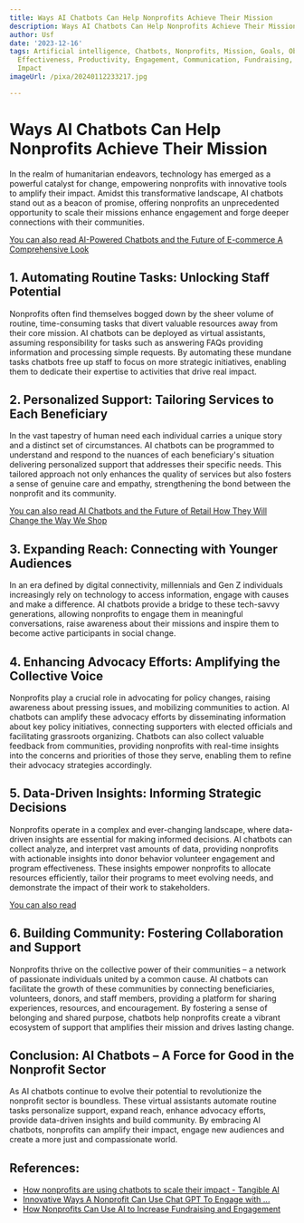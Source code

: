 ```yaml
---
title: Ways AI Chatbots Can Help Nonprofits Achieve Their Mission
description: Ways AI Chatbots Can Help Nonprofits Achieve Their Mission
author: Usf
date: '2023-12-16'
tags: Artificial intelligence, Chatbots, Nonprofits, Mission, Goals, Objectives, Efficiency,
  Effectiveness, Productivity, Engagement, Communication, Fundraising, Advocacy, Awareness,
  Impact
imageUrl: /pixa/20240112233217.jpg

---
```

# Ways  AI Chatbots Can Help Nonprofits Achieve Their Mission

In the realm of humanitarian  endeavors, technology has  emerged as  a powerful catalyst for change, empowering nonprofits with innovative tools to amplify their impact. Amidst this transformative  landscape, AI chatbots stand out  as a beacon of promise, offering nonprofits  an unprecedented opportunity to scale their missions enhance engagement and forge deeper connections with their communities.

[You can also read AI-Powered Chatbots and the  Future of E-commerce A Comprehensive  Look](AI-Powered%20Chatbots%20and%20the%20Future%20of%20E-commerce%20A%20Comprehensive%20Look)


##  1. Automating Routine Tasks: Unlocking Staff Potential

Nonprofits often find themselves bogged down by the sheer volume of routine, time-consuming tasks that divert valuable resources away from their core mission. AI chatbots can be deployed as  virtual assistants, assuming responsibility for  tasks such as answering FAQs providing information and processing simple requests. By automating these mundane tasks chatbots free up staff to focus on more strategic  initiatives,  enabling them to dedicate their expertise to activities that drive real impact.

## 2. Personalized Support: Tailoring Services to Each Beneficiary

In the  vast tapestry of human need each individual carries a unique story and a  distinct set of circumstances. AI chatbots can be programmed to understand and respond to the nuances of each beneficiary's situation delivering personalized support  that addresses their specific needs. This tailored approach not only enhances the quality of services  but also fosters a  sense of genuine care  and empathy, strengthening the bond between  the nonprofit and its  community.

[You can also  read  AI Chatbots  and  the Future of Retail How They Will Change the Way We Shop](AI%20Chatbots%20and%20the%20Future%20of%20Retail%20How%20They%20Will%20Change%20the%20Way%20We%20Shop)


## 3. Expanding Reach: Connecting with  Younger Audiences

In an era  defined  by digital connectivity, millennials and Gen Z individuals  increasingly rely on technology to access information, engage with causes and make a difference. AI chatbots provide a bridge to these tech-savvy  generations, allowing nonprofits to engage them in meaningful conversations, raise awareness about their missions  and inspire  them  to become active participants in social change.

## 4. Enhancing Advocacy Efforts: Amplifying the Collective Voice

Nonprofits play a crucial role in advocating for policy changes,  raising awareness  about pressing issues, and mobilizing communities to action. AI chatbots can amplify these advocacy efforts by disseminating  information about key policy initiatives, connecting supporters with elected officials and facilitating grassroots organizing. Chatbots can also collect valuable feedback  from communities, providing nonprofits with real-time insights into the concerns and priorities of those they serve, enabling them to refine their advocacy strategies accordingly.

## 5. Data-Driven Insights: Informing Strategic Decisions

Nonprofits operate in a complex  and ever-changing landscape, where data-driven insights  are essential for making informed decisions. AI chatbots can collect analyze, and interpret vast amounts of data, providing  nonprofits  with actionable insights into  donor behavior volunteer engagement and program effectiveness. These insights empower nonprofits to  allocate resources efficiently, tailor their programs to meet  evolving needs, and demonstrate the  impact of their work to stakeholders.

[You can also  read ]()


## 6. Building Community: Fostering Collaboration and Support

Nonprofits thrive on the collective power of their communities  – a  network of passionate individuals  united by a common cause. AI chatbots can facilitate the growth of these communities by  connecting beneficiaries, volunteers, donors, and  staff members, providing a platform for sharing experiences, resources,  and encouragement. By  fostering a sense of belonging and shared purpose, chatbots help nonprofits create a vibrant ecosystem of support that  amplifies their mission and  drives lasting change.

## Conclusion: AI Chatbots – A  Force for Good in the Nonprofit Sector

As AI chatbots  continue to evolve their potential to revolutionize the  nonprofit sector is boundless. These virtual assistants automate routine tasks personalize support, expand reach, enhance advocacy efforts, provide data-driven insights and  build community. By embracing AI chatbots, nonprofits can amplify their impact, engage new audiences  and create a more just and compassionate world.

## References:
- [How nonprofits are using chatbots to scale their impact - Tangible AI](https://tangibleai.com/how-nonprofits-are-using-chatbots-to-scale-their-impact/)
- [Innovative Ways A Nonprofit Can Use Chat GPT To Engage with ...](https://argentasoftware.com/blog/empowering-nonprofits-with-ai-and-ways-a-nonprofit-can-use-chat-gpt)
- [How Nonprofits Can Use AI to Increase Fundraising and Engagement](https://good360.org/blog-posts/how-nonprofits-can-use-ai-to-increase-fundraising-and-engagement/)
